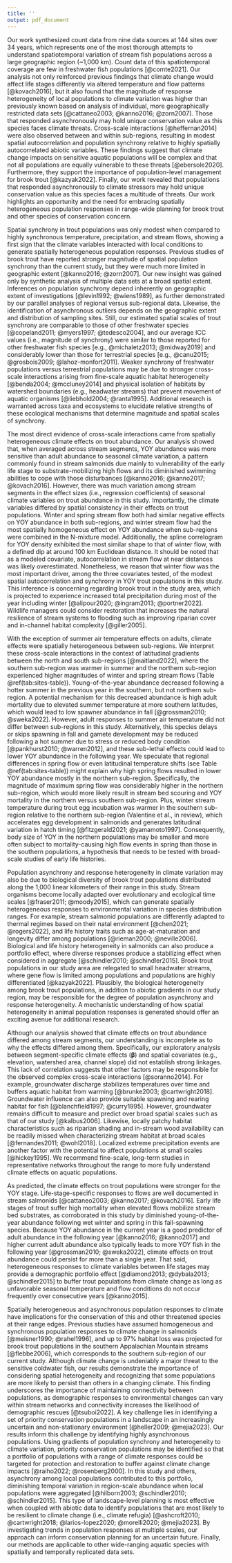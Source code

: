 ```yaml
---
title: ''
output: pdf_document
---
```


Our work synthesized count data from nine data sources at 144 sites over 34 years, which represents one of the most thorough attempts to understand spatiotemporal variation of stream fish populations across a large geographic region (~1,000 km). Count data of this spatiotemporal coverage are few in freshwater fish populations [@comte2021]. Our analysis not only reinforced previous findings that climate change would affect life stages differently via altered temperature and flow patterns [@kovach2016], but it also found that the magnitude of response heterogeneity of local populations to climate variation was higher than previously known based on analysis of individual, more geographically restricted data sets [@cattaneo2003; @kanno2016; @zorn2007]. Those that responded asynchronously may hold unique conservation value as this species faces climate threats. Cross-scale interactions [@heffernan2014] were also observed between and within sub-regions, resulting in modest spatial autocorrelation and population synchrony relative to highly spatially autocorrelated abiotic variables. These findings suggest that climate change impacts on sensitive aquatic populations will be complex and that not all populations are equally vulnerable to these threats [@ebersole2020]. Furthermore, they support the importance of population-level management for brook trout [@kazyak2022]. Finally, our work revealed that populations that responded asynchronously to climate stressors may hold unique conservation value as this species faces a multitude of threats. Our work highlights an opportunity and the need for embracing spatially heterogeneous population responses in range-wide planning for brook trout and other species of conservation concern.  

Spatial synchrony in trout populations was only modest when compared to highly synchronous temperature, precipitation, and stream flows, showing a first sign that the climate variables interacted with local conditions to generate spatially heterogeneous population responses. Previous studies of brook trout have reported stronger magnitude of spatial population synchrony than the current study, but they were much more limited in geographic extent [@kanno2016; @zorn2007]. Our new insight was gained only by synthetic analysis of multiple data sets at a broad spatial extent. Inferences on population synchrony depend inherently on geographic extent of investigations [@levin1992; @wiens1989], as further demonstrated by our parallel analyses of regional versus sub-regional data. Likewise, the identification of asynchronous outliers depends on the geographic extent and distribution of sampling sites. Still, our estimated spatial scales of trout synchrony are comparable to those of other freshwater species [@copeland2011; @myers1997; @tedesco2004], and our average ICC values (i.e., magnitude of synchrony) were similar to those reported for other freshwater fish species [e.g., @michaletz2013; @midway2019] and considerably lower than those for terrestrial species [e.g., @canu2015; @grosbois2009; @lahoz-monfort2011]. Weaker synchrony of freshwater populations versus terrestrial populations may be due to stronger cross-scale interactions arising from fine-scale aquatic habitat heterogeneity [@benda2004; @mccluney2014] and physical isolation of habitats by watershed boundaries (e.g., headwater streams) that prevent movement of aquatic organisms [@liebhold2004; @ranta1995]. Additional research is warranted across taxa and ecosystems to elucidate relative strengths of these ecological mechanisms that determine magnitude and spatial scales of synchrony.

The most direct evidence of cross-scale interactions came from spatially heterogeneous climate effects on trout abundance. Our analysis showed that, when averaged across stream segments, YOY abundance was more sensitive than adult abundance to seasonal climate variation, a pattern commonly found in stream salmonids due mainly to vulnerability of the early life stage to substrate-mobilizing high flows and its diminished swimming abilities to cope with those disturbances [@kanno2016; @kanno2017; @kovach2016]. However, there was much variation among stream segments in the effect sizes (i.e., regression coefficients) of seasonal climate variables on trout abundance in this study. Importantly, the climate variables differed by spatial consistency in their effects on trout populations. Winter and spring stream flow both had similar negative effects on YOY abundance in both sub-regions, and winter stream flow had the most spatially homogeneous effect on YOY abundance when sub-regions were combined in the N-mixture model. Additionally, the spline correlogram for YOY density exhibited the most similar shape to that of winter flow, with a defined dip at around 100 km Euclidean distance. It should be noted that as a modeled covariate, autocorrelation in stream flow at near distances was likely overestimated. Nonetheless, we reason that winter flow was the most important driver, among the three covariates tested, of the modest spatial autocorrelation and synchrony in YOY trout populations in this study. This inference is concerning regarding brook trout in the study area, which is projected to experience increased total precipitation during most of the year including winter [@alipour2020; @ingram2013; @portner2022]. Wildlife managers could consider restoration that increases the natural resilience of stream systems to flooding such as improving riparian cover and in-channel habitat complexity [@giller2005].

With the exception of summer air temperature effects on adults, climate effects were spatially heterogeneous between sub-regions. We interpret these cross-scale interactions in the context of latitudinal gradients between the north and south sub-regions [@maitland2022], where the southern sub-region was warmer in summer and the northern sub-region experienced higher magnitudes of winter and spring stream flows (Table \@ref(tab:sites-table)). Young-of-the-year abundance decreased following a hotter summer in the previous year in the southern, but not northern sub-region. A potential mechanism for this decreased abundance is high adult mortality due to elevated summer temperature at more southern latitudes, which would lead to low spawner abundance in fall [@grossman2010; @sweka2022]. However, adult responses to summer air temperature did not differ between sub-regions in this study. Alternatively, this species delays or skips spawning in fall and gamete development may be reduced following a hot summer due to stress or reduced body condition [@pankhurst2010; @warren2012], and these sub-lethal effects could lead to lower YOY abundance in the following year. We speculate that regional differences in spring flow or even latitudinal temperature shifts (see Table \@ref(tab:sites-table)) might explain why high spring flows resulted in lower YOY abundance mostly in the northern sub-region. Specifically, the magnitude of maximum spring flow was considerably higher in the northern sub-region, which would more likely result in stream bed scouring and YOY mortality in the northern versus southern sub-region. Plus, winter stream temperature during trout egg incubation was warmer in the southern sub-region relative to the northern sub-region (Valentine et al., in review), which accelerates egg development in salmonids and generates latitudinal variation in hatch timing [@fitzgerald2021; @yamamoto1997]. Consequently, body size of YOY in the northern populations may be smaller and more often subject to mortality-causing high flow events in spring than those in the southern populations, a hypothesis that needs to be tested with broad-scale studies of early life histories. 

Population asynchrony and response heterogeneity in climate variation may also be due to biological diversity of brook trout populations distributed along the 1,000 linear kilometers of their range in this study. Stream organisms become locally adapted over evolutionary and ecological time scales [@fraser2011; @moody2015], which can generate spatially heterogeneous responses to environmental variation in species distribution ranges. For example, stream salmonid populations are differently adapted to thermal regimes based on their natal environment [@chen2021; @rogers2022], and life history traits such as age-at-maturation and longevity differ among populations [@rieman2000; @neville2006]. Biological and life history heterogeneity in salmonids can also produce a portfolio effect, where diverse responses produce a stabilizing effect when considered in aggregate [@schindler2010; @schindler2015]. Brook trout populations in our study area are relegated to small headwater streams, where gene flow is limited among populations and populations are highly differentiated [@kazyak2022]. Plausibly, the biological heterogeneity among brook trout populations, in addition to abiotic gradients in our study region, may be responsible for the degree of population asynchrony and response heterogeneity. A mechanistic understanding of how spatial heterogeneity in animal population responses is generated should offer an exciting avenue for additional research.

Although our analysis showed that climate effects on trout abundance differed among stream segments, our understanding is incomplete as to why the effects differed among them. Specifically, our exploratory analysis between segment-specific climate effects ($\bm{\beta}$) and spatial covariates (e.g., elevation, watershed area, channel slope) did not establish strong linkages. This lack of correlation suggests that other factors may be responsible for the observed complex cross-scale interactions [@soranno2014]. For example, groundwater discharge stabilizes temperatures over time and buffers aquatic habitat from warming [@brunke2003; @cartwright2018]. Groundwater influence can also provide suitable spawning and rearing habitat for fish [@blanchfield1997; @curry1995]. However, groundwater remains difficult to measure and predict over broad spatial scales such as that of our study [@kalbus2006]. Likewise, locally patchy habitat characteristics such as riparian shading and in-stream wood availability can be readily missed when characterizing stream habitat at broad scales [@fernandes2011; @wohl2018]. Localized extreme precipitation events are another factor with the potential to affect populations at small scales [@hickey1995]. We recommend fine-scale, long-term studies in representative networks throughout the range to more fully understand climate effects on aquatic populations.

As predicted, the climate effects on trout populations were stronger for the YOY stage. Life-stage-specific responses to flows are well documented in stream salmonids [@cattaneo2003; @kanno2017; @kovach2016]. Early life stages of trout suffer high mortality when elevated flows mobilize stream bed substrates, as corroborated in this study by diminished young-of-the-year abundance following wet winter and spring in this fall-spawning species. Because YOY abundance in the current year is a good predictor of adult abundance in the following year [@kanno2016; @kanno2017] and higher current adult abundance also typically leads to more YOY fish in the following year [@grossman2010; @sweka2022], climate effects on trout abundance could persist for more than a single year. That said, heterogeneous responses to climate variables between life stages may provide a demographic portfolio effect [@diamond2013; @dybala2013; @schindler2015] to buffer trout populations from climate change as long as unfavorable seasonal temperature and flow conditions do not occur frequently over consecutive years [@kanno2015].

Spatially heterogeneous and asynchronous population responses to climate have implications for the conservation of this and other threatened species at their range edges. Previous studies have assumed homogeneous and synchronous population responses to climate change in salmonids [@meisner1990; @rahel1996], and up to 97% habitat loss was projected for brook trout populations in the southern Appalachian Mountain streams [@flebbe2006], which corresponds to the southern sub-region of our current study. Although climate change is undeniably a major threat to the sensitive coldwater fish, our results demonstrate the importance of considering spatial heterogeneity and recognizing that some populations are more likely to persist than others in a changing climate. This finding underscores the importance of maintaining connectivity between populations, as demographic responses to environmental changes can vary within stream networks and connectivity increases the likelihood of demographic rescues [@tsuboi2022]. A key challenge lies in identifying a set of priority conservation populations in a landscape in an increasingly uncertain and non-stationary environment [@heller2009; @mejia2023]. Our results inform this challenge by identifying highly asynchronous populations. Using gradients of population synchrony and heterogeneity to climate variation, priority conservation populations may be identified so that a portfolio of populations with a range of climate responses could be targeted for protection and restoration to buffer against climate change impacts [@raiho2022; @rosenberg2000]. In this study and others, asynchrony among local populations contributed to this portfolio, diminishing temporal variation in region-scale abundance when local populations were aggregated [@hilborn2003; @schindler2010; @schindler2015]. This type of landscape-level planning is most effective when coupled with abiotic data to identify populations that are most likely to be resilient to climate change (i.e., climate refugia) [@ashcroft2010; @cartwright2018; @larios-lopez2020; @morelli2020; @mejia2023]. By investigating trends in population responses at multiple scales, our approach can inform conservation planning for an uncertain future. Finally, our methods are applicable to other wide-ranging aquatic species with spatially and temporally replicated data sets.
